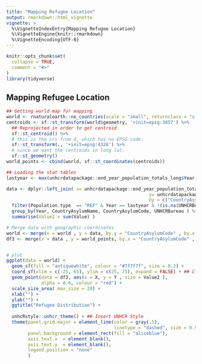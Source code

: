 ```yaml
---
title: "Mapping Refugee Location"
output: rmarkdown::html_vignette
vignette: >
  %\VignetteIndexEntry{Mapping Refugee Location}
  %\VignetteEngine{knitr::rmarkdown}
  %\VignetteEncoding{UTF-8}
---
```


```r
knitr::opts_chunk$set(
  collapse = TRUE,
  comment = "#>"
)
library(tidyverse)
```

## Mapping Refugee Location
 

```r

## Getting world map for mapping
world <- rnaturalearth::ne_countries(scale = "small", returnclass = "sf")
centroids <- sf::st_transform(world$geometry, '+init=epsg:3857') %>%  
  ## Reprojected in order to get centroid
  sf::st_centroid() %>% 
  # this is the crs from d, which has no EPSG code:
  sf::st_transform(., '+init=epsg:4326') %>%
  # since we want the centroids in long lat:
  sf::st_geometry()
world_points <- cbind(world, sf::st_coordinates(centroids))

## Loading the stat tables
lastyear <- max(unhcrdatapackage::end_year_population_totals_long$Year)

data <- dplyr::left_join( x= unhcrdatapackage::end_year_population_totals_long, 
                                                     y= unhcrdatapackage::reference, 
                                                     by = c("CountryAsylumCode" = "iso_3")) %>%
  filter(Population.type  == "REF" & Year == lastyear & !(is.na(UNHCRBureau))) %>%
  group_by(Year, CountryAsylumName, CountryAsylumCode, UNHCRBureau ) %>%
  summarise(Value2 = sum(Value) )

# Merge data with geographic coordinates
world <- merge(x = world , y = data, by.y = "CountryAsylumCode" , by.x = "iso_a3")
df3 <- merge(x = data , y = world_points, by.x = "CountryAsylumCode" , by.y = "iso_a3")


# plot
ggplot(data = world) + 
  geom_sf(fill = "antiquewhite", colour = "#7f7f7f", size = 0.2) + 
  coord_sf(xlim = c(-25, 65), ylim = c(25, 75), expand = FALSE) + ## Clipping on Mediterranean Sea
  geom_point(data = df3, aes(x = X, y = Y , size = Value2 ), 
             alpha = 0.6, colour = "red") +
  scale_size_area( max_size = 20) +
  xlab("") +
  ylab("") + 
  ggtitle("Refugee Distribution") + 
  
  unhcRstyle::unhcr_theme() + ## Insert UNHCR Style
  theme(panel.grid.major = element_line(color = gray(.5), 
                                        linetype = "dashed", size = 0.5),
        panel.background = element_rect(fill = "aliceblue"),
        axis.text.x  = element_blank(),
        axis.text.y  = element_blank(),
        legend.position = "none"
        )


```